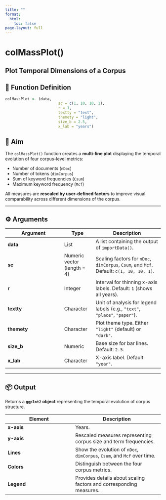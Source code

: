 ```yaml
---
title: ""
format:
  html:
    toc: false
page-layout: full
---
```


# colMassPlot()

Plot Temporal Dimensions of a Corpus
---

## 🔹 Function Definition

```r
colMassPlot <- (data,
                        sc = c(1, 10, 10, 1),
                        r = 1,
                        textty = "text",
                        themety = "light",
                        size_b = 2.5,
                        x_lab = "years")
```

## 🎯 Aim

The `colMassPlot()` function creates a **multi-line plot** displaying the temporal evolution of four corpus-level metrics:

- Number of documents (`nDoc`)
- Number of tokens (`dimCorpus`)
- Sum of keyword frequencies (`Csum`)
- Maximum keyword frequency (`Mcf`)

All measures are **rescaled by user-defined factors** to improve visual comparability across different dimensions of the corpus.

---

## ⚙️ Arguments

| Argument | Type | Description |
|-----------|------|-------------|
| **data** | List | A list containing the output of `importData()`. |
| **sc** | Numeric vector (length = 4) | Scaling factors for `nDoc`, `dimCorpus`, `Csum`, and `Mcf`. Default: `c(1, 10, 10, 1)`. |
| **r** | Integer | Interval for thinning x-axis labels. Default: `1` (shows all years). |
| **textty** | Character | Unit of analysis for legend labels (e.g., `"text"`, `"place"`, `"paper"`). |
| **themety** | Character | Plot theme type. Either `"light"` (default) or `"dark"`. |
| **size_b** | Numeric | Base size for bar lines. Default: `2.5`. |
| **x_lab** | Character | X-axis label. Default: `"year"`. |

---

## 📦 Output

Returns a **`ggplot2` object** representing the temporal evolution of corpus structure.

| Element | Description |
|----------|-------------|
| **x-axis** | Years. |
| **y-axis** | Rescaled measures representing corpus size and term frequencies. |
| **Lines** | Show the evolution of `nDoc`, `dimCorpus`, `Csum`, and `Mcf` over time. |
| **Colors** | Distinguish between the four corpus metrics. |
| **Legend** | Provides details about scaling factors and corresponding measures. |
